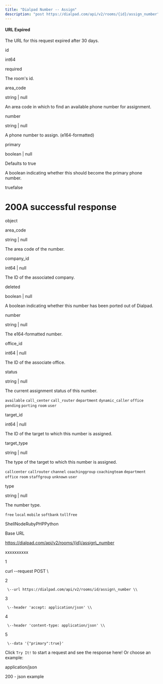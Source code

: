 ```yaml
---
title: "Dialpad Number -- Assign"
description: "post https://dialpad.com/api/v2/rooms/{id}/assign_number"
---
```

#### URL Expired

The URL for this request expired after 30 days.

id

int64

required

The room's id.

area\_code

string | null

An area code in which to find an available phone number for assignment.

number

string | null

A phone number to assign. (e164-formatted)

primary

boolean | null

Defaults to true

A boolean indicating whether this should become the primary phone number.

truefalse

# 200A successful response

object

area\_code

string | null

The area code of the number.

company\_id

int64 | null

The ID of the associated company.

deleted

boolean | null

A boolean indicating whether this number has been ported out of Dialpad.

number

string | null

The e164-formatted number.

office\_id

int64 | null

The ID of the associate office.

status

string | null

The current assignment status of this number.

`available` `call_center` `call_router` `department` `dynamic_caller` `office` `pending` `porting` `room` `user`

target\_id

int64 | null

The ID of the target to which this number is assigned.

target\_type

string | null

The type of the target to which this number is assigned.

`callcenter` `callrouter` `channel` `coachinggroup` `coachingteam` `department` `office` `room` `staffgroup` `unknown` `user`

type

string | null

The number type.

`free` `local` `mobile` `softbank` `tollfree`



ShellNodeRubyPHPPython

Base URL

https://dialpad.com/api/v2/rooms/{id}/assign\_number

xxxxxxxxxx

1

curl \--request POST \\

2

     \--url https://dialpad.com/api/v2/rooms/id/assign\_number \\

3

     \--header 'accept: application/json' \\

4

     \--header 'content-type: application/json' \\

5

     \--data '{"primary":true}'

Click `Try It!` to start a request and see the response here! Or choose an example:

application/json

200 - json example

